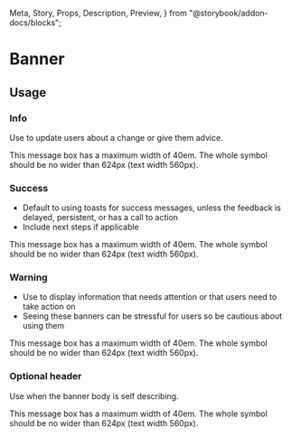   Meta,
  Story,
  Props,
  Description,
  Preview,
} from "@storybook/addon-docs/blocks";

<Meta title="Components / Feedback indicators / Banner" component={Banner} />

# Banner

<Description of={Banner} />

<Preview withToolbar>
  <Story name="Example">
    <Banner
      title="The header is optional"
      status="warning"
      children="This message box has a maximum width of 40em. The whole symbol should be
        no wider than 624px (text width 560px)."
    ></Banner>
  </Story>
</Preview>

<Props of={Banner} />

## Usage

### Info

Use to update users about a change or give them advice.

<Story name="Info">
  <Banner title="The header is optional" status="info">
    <p>
      This message box has a maximum width of 40em. The whole symbol should be
      no wider than 624px (text width 560px).
    </p>
  </Banner>
</Story>

### Success

- Default to using toasts for success messages, unless the feedback is delayed,
  persistent, or has a call to action
- Include next steps if applicable

<Story name="Success">
  <Banner title="The header is optional" status="success">
    <p>
      This message box has a maximum width of 40em. The whole symbol should be
      no wider than 624px (text width 560px).
    </p>
  </Banner>
</Story>

### Warning

- Use to display information that needs attention or that users need to take action on
- Seeing these banners can be stressful for users so be cautious about using them

<Story name="Warning">
  <Banner title="The header is optional" status="warning">
    <p>
      This message box has a maximum width of 40em. The whole symbol should be
      no wider than 624px (text width 560px).
    </p>
  </Banner>
</Story>

### Optional header

Use when the banner body is self describing.

<Story name="Optional header">
  <Banner status="warning">
    <p>
      This message box has a maximum width of 40em. The whole symbol should be
      no wider than 624px (text width 560px).
    </p>
  </Banner>
</Story>
